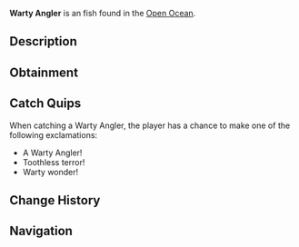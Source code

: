 {{FishInfobox
|image          = Warty Angler.png
|rarity         = Uncommon
|sea            = Second Sea
|location       = [[Open Ocean]]
|sublocation    = 
|sources        = Fishing Rod
|radar_location = 
|prog_speed     = +16
|xp             = 52
|weather        = Foggy
|time           = Night
|season         = Autumn
|bait           = Crystal Bananas
|base_weight    = 28
|base_value     = 105
|weight_range   = 23
|base_chance    = 107
|base_resil     = 62
}}
'''Warty Angler''' is an {{Rarity|Uncommon}} fish found in the [[Open Ocean]].

== Description ==
{{Description|A black angler with a wide, toothless mouth, luring prey with warty charm.|Bestiary Entry}}

== Obtainment ==
{{Description|It gapes where the fog rolls thick.|Bestiary Hint}}
{{Fish Availability|
Open Ocean
Open Ocean/Sea Leviathan
|top_rods      = 
Training Rod\248950.08\NaN;
Flimsy Rod\234512.62\181546.09;
Free Spirit Rod\158852.9\126300.33;
Azure Of Lagoon\140490.46\135584.1;
Trident Rod\138221.6\124552.2;
Plastic Rod\124547.54\99641.58;
Carrot Rod\133192.81\130112.56;
Leviathan's Fang Rod\138054.65\129599.07;
Firefly Rod\126158.77\127477.05;
Fischer's Rod\123905.49\99537.45;
Astralhook Rod\134621.25\45680.9;
Verdant Shear Rod\126129.81\120909.81;
Blazebringer Rod\123475.18\117033.95;
No-Life Rod\114554.84\107417.9;
Ethereal Prism Rod\106838.69\102607.79;
Seraphic Rod\106641.85\95980.18;
Challenger's Rod\103547.62\96523.58;
Depthseeker Rod\103200.41\100584.29;
Rod Of The Forgotten Fang\102373.64\92464.94;
Avalanche Rod\102191.42\99780.2;
Rod Of The Exalted One\101695.88\93824.01;
Volcanic Rod\101473.64\96796.08;
Zeus Rod\101084.53\96424.92;
Rod Of The Depths\100994.9\92305.81;
Steady Rod\83478.35\80830.29
|recommended   = Free Spirit Rod
}}

== Catch Quips ==
When catching a Warty Angler, the player has a chance to make one of the following exclamations:
* A Warty Angler!
* Toothless terror!
* Warty wonder!

== Change History ==
{{Change History|{{subst:Current Version}}}}

== Navigation ==
{{Fish Navbox|Open Ocean}}